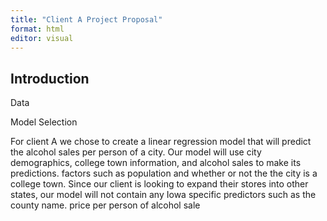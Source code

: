 ```yaml
---
title: "Client A Project Proposal"
format: html
editor: visual
---
```


## Introduction

Data

Model Selection

For client A we chose to create a linear regression model that will predict the alcohol sales per person of a city. Our model will use city demographics, college town information, and alcohol sales to make its predictions. factors such as population and whether or not the the city is a college town. Since our client is looking to expand their stores into other states, our model will not contain any Iowa specific predictors such as the county name. price per person of alcohol sale
